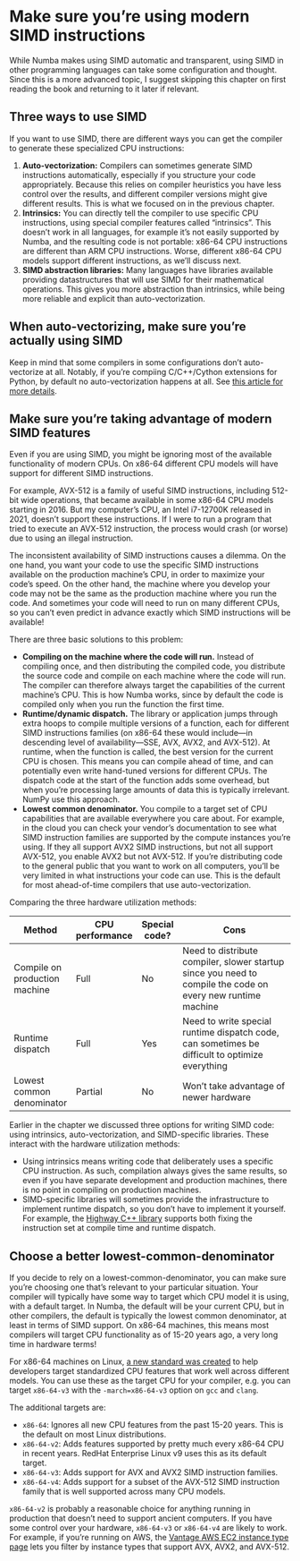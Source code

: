 # Make sure you're using modern SIMD instructions

While Numba makes using SIMD automatic and transparent, using SIMD in other programming languages can take some configuration and thought.
Since this is a more advanced topic, I suggest skipping this chapter on first reading the book and returning to it later if relevant.

## Three ways to use SIMD

If you want to use SIMD, there are different ways you can get the compiler to generate these specialized CPU instructions:

1. **Auto-vectorization:** Compilers can sometimes generate SIMD instructions automatically, especially if you structure your code appropriately.
   Because this relies on compiler heuristics you have less control over the results, and different compiler versions might give different results.
   This is what we focused on in the previous chapter.
2. **Intrinsics:** You can directly tell the compiler to use specific CPU instructions, using special compiler features called "intrinsics".
   This doesn't work in all languages, for example it's not easily supported by Numba, and the resulting code is not portable: x86-64 CPU instructions are different than ARM CPU instructions.
   Worse, different x86-64 CPU models support different instructions, as we'll discuss next.
3. **SIMD abstraction libraries:** Many languages have libraries available providing datastructures that will use SIMD for their mathematical operations.
   This gives you more abstraction than intrinsics, while being more reliable and explicit than auto-vectorization.

## When auto-vectorizing, make sure you're actually using SIMD

Keep in mind that some compilers in some configurations don't auto-vectorize at all.
Notably, if you're compiing C/C++/Cython extensions for Python, by default no auto-vectorization happens at all.
See [this article for more details](https://pythonspeed.com/articles/faster-cython-simd/).

## Make sure you're taking advantage of modern SIMD features

Even if you are using SIMD, you might be ignoring most of the available functionality of modern CPUs.
On x86-64 different CPU models will have support for different SIMD instructions.

For example, AVX-512 is a family of useful SIMD instructions, including 512-bit wide operations, that became available in some x86-64 CPU models starting in 2016.
But my computer's CPU, an Intel i7-12700K released in 2021, doesn't support these instructions.
If I were to run a program that tried to execute an AVX-512 instruction, the process would crash (or worse) due to using an illegal instruction.

The inconsistent availability of SIMD instructions causes a dilemma.
On the one hand, you want your code to use the specific SIMD instructions available on the production machine's CPU, in order to maximize your code's speed.
On the other hand, the machine where you develop your code may not be the same as the production machine where you run the code.
And sometimes your code will need to run on many different CPUs, so you can't even predict in advance exactly which SIMD instructions will be available!

There are three basic solutions to this problem:

* **Compiling on the machine where the code will run.**
  Instead of compiling once, and then distributing the compiled code, you distribute the source code and compile on each machine where the code will run.
  The compiler can therefore always target the capabilities of the current machine's CPU.
  This is how Numba works, since by default the code is compiled only when you run the function the first time.
* **Runtime/dynamic dispatch.**
  The library or application jumps through extra hoops to compile multiple versions of a function, each for different SIMD instructions families (on x86-64 these would include—in descending level of availability—SSE, AVX, AVX2, and AVX-512).
  At runtime, when the function is called, the best version for the current CPU is chosen.
  This means you can compile ahead of time, and can potentially even write hand-tuned versions for different CPUs.
  The dispatch code at the start of the function adds some overhead, but when you're processing large amounts of data this is typically irrelevant.
  NumPy use this approach.
* **Lowest common denominator.**
  You compile to a target set of CPU capabilities that are available everywhere you care about.
  For example, in the cloud you can check your vendor's documentation to see what SIMD instruction families are supported by the compute instances you're using.
  If they all support AVX2 SIMD instructions, but not all support AVX-512, you enable AVX2 but not AVX-512.
  If you're distributing code to the general public that you want to work on all computers, you'll be very limited in what instructions your code can use.
  This is the default for most ahead-of-time compilers that use auto-vectorization.

Comparing the three hardware utilization methods:

| Method                        | CPU performance | Special code? | Cons                                                                                                        |
|-------------------------------|-----------------|---------------|-------------------------------------------------------------------------------------------------------------|
| Compile on production machine | Full            | No            | Need to distribute compiler, slower startup since you need to compile the code on every new runtime machine |
| Runtime dispatch              | Full            | Yes           | Need to write special runtime dispatch code, can sometimes be difficult to optimize everything              |
| Lowest common denominator     | Partial         | No            | Won't take advantage of newer hardware                                                                      |

Earlier in the chapter we discussed three options for writing SIMD code: using intrinsics, auto-vectorization, and SIMD-specific libraries.
These interact with the hardware utilization methods:

* Using intrinsics means writing code that deliberately uses a specific CPU instruction.
  As such, compilation always gives the same results, so even if you have separate development and production machines, there is no point in compiling on production machines.
* SIMD-specific libraries will sometimes provide the infrastructure to implement runtime dispatch, so you don't have to implement it yourself.
  For example, the [Highway C++ library](https://github.com/google/highway) supports both fixing the instruction set at compile time and runtime dispatch.

## Choose a better lowest-common-denominator

If you decide to rely on a lowest-common-denominator, you can make sure you're choosing one that's relevant to your particular situation.
Your compiler will typically have some way to target which CPU model it is using, with a default target.
In Numba, the default will be your current CPU, but in other compilers, the default is typically the lowest common denominator, at least in terms of SIMD support.
On x86-64 machines, this means most compilers will target CPU functionality as of 15-20 years ago, a very long time in hardware terms!

For x86-64 machines on Linux, [a new standard was created](https://developers.redhat.com/blog/2021/01/05/building-red-hat-enterprise-linux-9-for-the-x86-64-v2-microarchitecture-level) to help developers target standardized CPU features that work well across different models.
You can use these as the target CPU for your compiler, e.g. you can target `x86-64-v3` with the `-march=x86-64-v3` option on `gcc` and `clang`.

The additional targets are:

* `x86-64`: Ignores all new CPU features from the past 15-20 years.
   This is the default on most Linux distributions.
* `x86-64-v2`: Adds features supported by pretty much every x86-64 CPU in recent years.
  RedHat Enterprise Linux v9 uses this as its default target.
* `x86-64-v3`: Adds support for AVX and AVX2 SIMD instruction families.
* `x86-64-v4`: Adds support for a subset of the AVX-512 SIMD instruction family that is well supported across many CPU models.

`x86-64-v2` is probably a reasonable choice for anything running in production that doesn't need to support ancient computers.
If you have some control over your hardware, `x86-64-v3` or `x86-64-v4` are likely to work.
For example, if you're running on AWS, the [Vantage AWS EC2 instance type page](https://instances.vantage.sh/) lets you filter by instance types that support AVX, AVX2, and AVX-512.
